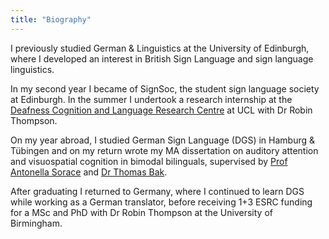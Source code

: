 ```yaml
---
title: "Biography"
---
```


I previously studied German & Linguistics at the University of Edinburgh, where I developed an interest in British Sign Language and sign language linguistics. 

In my second year I became of SignSoc, the student sign language society at Edinburgh. In the summer I undertook a research internship at the [Deafness Cognition and Language Research Centre](http://www.ucl.ac.uk/dcal) at UCL with Dr Robin Thompson.

On my year abroad, I studied German Sign Language (DGS) in Hamburg & Tübingen and on my return wrote my MA dissertation on auditory attention and visuospatial cognition in bimodal bilinguals, supervised by [Prof Antonella Sorace](https://www.ed.ac.uk/profile/antonella-sorace) and [Dr Thomas Bak](https://www.ed.ac.uk/profile/thomas-bak).

After graduating I returned to Germany, where I continued to learn DGS while working as a German translator, before receiving 1+3 ESRC funding for a MSc and PhD with Dr Robin Thompson at the University of Birmingham.

